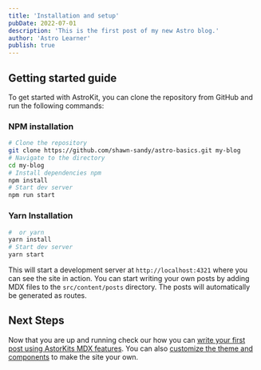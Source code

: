 ```yaml
---
title: 'Installation and setup'
pubDate: 2022-07-01
description: 'This is the first post of my new Astro blog.'
author: 'Astro Learner'
publish: true
---
```


 ## Getting started guide

To get started with AstroKit, you can clone the repository from GitHub and run the following commands:


### NPM  installation

```bash 
# Clone the repository
git clone https://github.com/shawn-sandy/astro-basics.git my-blog
# Navigate to the directory
cd my-blog
# Install dependencies npm
npm install
# Start dev server
npm run start

```


### Yarn Installation

```bash
#  or yarn
yarn install
# Start dev server
yarn start
```

This will start a development server at `http://localhost:4321` where you can see the site in action. You can start writing your own posts by adding MDX files to the `src/content/posts` directory. The posts will automatically be generated as routes.

## Next Steps

Now that you are up and running check our how you can [write your first post using AstorKits MDX features](/docs/1-writing-posts). You can also [customize the theme and components](/docs/2-customizing) to make the site your own.
